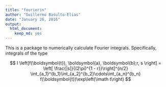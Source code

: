 ```yaml
---
title: "fourierin"
author: "Guillermo Basulto-Elias"
date: "January 26, 2016"
output: 
  html_document: 
    keep_md: yes
---
```


This is a package to numerically calculate Fourier integrals. Specifically, integrals of the type

$$
I \left[f(\boldsymbol{t}), \boldsymbol{a}, 
  \boldsymbol{b};r, s \right]
  = \left[ \frac{|s|}{(2\pi)^{1 - r}}\right]^{n/2}
  \int_{a_1}^{b_1}\int_{a_2}^{b_2}\cdots\int_{a_n}^{b_n}
  f(\boldsymbol{t})\exp\left(\imath t\right)
$$

